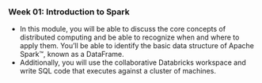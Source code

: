 ### Week 01: Introduction to Spark

* In this module, you will be able to discuss the core concepts of distributed computing and be able to recognize when and where to apply them. You'll be able to identify the basic data structure of Apache Spark™, known as a DataFrame. 
* Additionally, you will use the collaborative Databricks workspace and write SQL code that executes against a cluster of machines.
